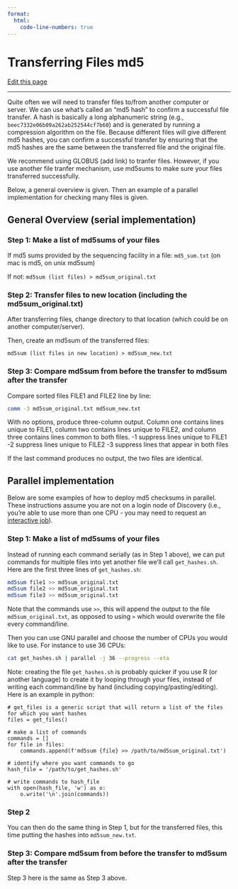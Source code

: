 ```yaml
---
format:
  html:
    code-line-numbers: true
---
```


# Transferring Files md5

[Edit this page](https://github.com/DrK-Lo/lotterhoslabprotocols/edit/main/code_checksums.qmd)

------------------------------------------------------------------------

Quite often we will need to transfer files to/from another computer or server. We can use what's called an "md5 hash" to confirm a successful file transfer. A hash is basically a long alphanumeric string (e.g., `beec7332e06b09a262ab252544cf7b60`) and is generated by running a compression algorithm on the file. Because different files will give different md5 hashes, you can confirm a successful transfer by ensuring that the md5 hashes are the same between the transferred file and the original file.

We recommend using GLOBUS (add link) to tranfer files. However, if you use another file tranfer mechanism, use md5sums to make sure your files transferred successfully.

Below, a general overview is given. Then an example of a parallel implementation for checking many files is given.

## General Overview (serial implementation)

### **Step 1: Make a list of md5sums of your files** {.unnumbered}

If md5 sums provided by the sequencing facility in a file: `md5_sum.txt` (on mac is md5, on unix md5sum)

If not: `md5sum (list files) > md5sum_original.txt`

### **Step 2: Transfer files to new location (including the md5sum_original.txt)** {.unnumbered}

After transferring files, change directory to that location (which could be on another computer/server).

Then, create an md5sum of the transferred files:

`md5sum (list files in new location) > md5sum_new.txt`

### **Step 3: Compare md5sum from before the transfer to md5sum after the transfer** {.unnumbered}

Compare sorted files FILE1 and FILE2 line by line:

```.bash
comm -3 md5sum_original.txt md5sum_new.txt
```

With no options, produce three-column output. Column one contains lines unique to FILE1, column two contains lines unique to FILE2, and column three contains lines common to both files. -1 suppress lines unique to FILE1 -2 suppress lines unique to FILE2 -3 suppress lines that appear in both files

If the last command produces no output, the two files are identical.

## Parallel implementation

Below are some examples of how to deploy md5 checksums in parallel. These instructions assume you are not on a login node of Discovery (i.e., you're able to use more than one CPU - you may need to request an [interactive job](https://hpc.nmsu.edu/discovery/slurm/interactive-jobs/)).

### **Step 1: Make a list of md5sums of your files**

Instead of running each command serially (as in Step 1 above), we can put commands for multiple files into yet another file we'll call `get_hashes.sh`. Here are the first three lines of `get_hashes.sh`:

```.bash
md5sum file1 >> md5sum_original.txt
md5sum file2 >> md5sum_original.txt
md5sum file3 >> md5sum_original.txt
```

Note that the commands use `>>`, this will append the output to the file `md5sum_original.txt`, as opposed to using `>` which would overwrite the file every command/line.

Then you can use GNU parallel and choose the number of CPUs you would like to use. For instance to use 36 CPUs:

```.bash
cat get_hashes.sh | parallel -j 36 --progress --eta
```

Note: creating the file `get_hashes.sh` is probably quicker if you use R (or another language) to create it by looping through your files, instead of writing each command/line by hand (including copying/pasting/editing). Here is an example in python:

```.python
# get_files is a generic script that will return a list of the files for which you want hashes
files = get_files()

# make a list of commands
commands = []
for file in files:
    commands.append(f'md5sum {file} >> /path/to/md5sum_original.txt')
    
# identify where you want commands to go
hash_file = '/path/to/get_hashes.sh'

# write commands to hash_file
with open(hash_file, 'w') as o:
    o.write('\n'.join(commands))

```

### **Step 2**

You can then do the same thing in Step 1, but for the transferred files, this time putting the hashes into `md5sum_new.txt`.

### **Step 3: Compare md5sum from before the transfer to md5sum after the transfer**

Step 3 here is the same as Step 3 above.
